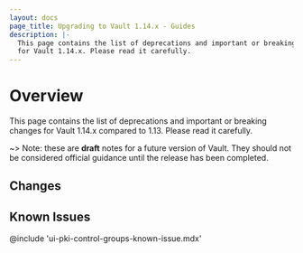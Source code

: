 ```yaml
---
layout: docs
page_title: Upgrading to Vault 1.14.x - Guides
description: |-
  This page contains the list of deprecations and important or breaking changes
  for Vault 1.14.x. Please read it carefully.
---
```


# Overview

This page contains the list of deprecations and important or breaking changes
for Vault 1.14.x compared to 1.13. Please read it carefully.

~> Note: these are **draft** notes for a future version of Vault. They should not be considered
official guidance until the release has been completed.

## Changes



## Known Issues

@include 'ui-pki-control-groups-known-issue.mdx'



